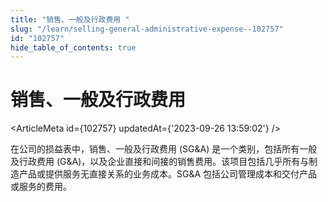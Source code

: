 ```yaml
---
title: "销售、一般及行政费用 "
slug: "/learn/selling-general-administrative-expense--102757"
id: "102757"
hide_table_of_contents: true
---
```



# 销售、一般及行政费用 

<ArticleMeta id={102757} updatedAt={'2023-09-26 13:59:02'} />
<div className='border-solid border-b border-t-0 my-4 border-[var(--ifm-color-gray-300)]' />

在公司的损益表中，销售、一般及行政费用 (SG&A) 是一个类别，包括所有一般及行政费用 (G&A)，以及企业直接和间接的销售费用。该项目包括几乎所有与制造产品或提供服务无直接关系的业务成本。SG&A 包括公司管理成本和交付产品或服务的费用。
